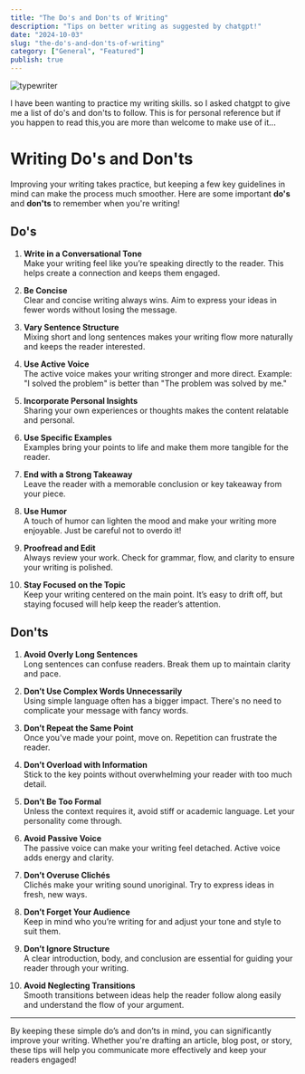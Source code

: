 ```yaml
---
title: "The Do's and Don'ts of Writing"
description: "Tips on better writing as suggested by chatgpt!"
date: "2024-10-03"
slug: "the-do's-and-don'ts-of-writing"
category: ["General", "Featured"]
publish: true
---
```


![typewriter](/typewriter.jpg)

I have been wanting to practice my writing skills. so I asked chatgpt to give me a list of do's and don'ts to follow. This is
for personal reference but if you happen to read this,you are more than welcome to make use of it...

# Writing Do's and Don'ts

Improving your writing takes practice, but keeping a few key guidelines in mind can make the process much smoother. Here are some important **do's** and **don'ts** to remember when you're writing!

## Do's

1. **Write in a Conversational Tone**  
   Make your writing feel like you’re speaking directly to the reader. This helps create a connection and keeps them engaged.

2. **Be Concise**  
   Clear and concise writing always wins. Aim to express your ideas in fewer words without losing the message.

3. **Vary Sentence Structure**  
   Mixing short and long sentences makes your writing flow more naturally and keeps the reader interested.

4. **Use Active Voice**  
   The active voice makes your writing stronger and more direct. Example: "I solved the problem" is better than "The problem was solved by me."

5. **Incorporate Personal Insights**  
   Sharing your own experiences or thoughts makes the content relatable and personal.

6. **Use Specific Examples**  
   Examples bring your points to life and make them more tangible for the reader.

7. **End with a Strong Takeaway**  
   Leave the reader with a memorable conclusion or key takeaway from your piece.

8. **Use Humor**  
   A touch of humor can lighten the mood and make your writing more enjoyable. Just be careful not to overdo it!

9. **Proofread and Edit**  
   Always review your work. Check for grammar, flow, and clarity to ensure your writing is polished.

10. **Stay Focused on the Topic**  
    Keep your writing centered on the main point. It’s easy to drift off, but staying focused will help keep the reader’s attention.

## Don'ts

1. **Avoid Overly Long Sentences**  
   Long sentences can confuse readers. Break them up to maintain clarity and pace.

2. **Don’t Use Complex Words Unnecessarily**  
   Using simple language often has a bigger impact. There's no need to complicate your message with fancy words.

3. **Don’t Repeat the Same Point**  
   Once you've made your point, move on. Repetition can frustrate the reader.

4. **Don’t Overload with Information**  
   Stick to the key points without overwhelming your reader with too much detail.

5. **Don’t Be Too Formal**  
   Unless the context requires it, avoid stiff or academic language. Let your personality come through.

6. **Avoid Passive Voice**  
   The passive voice can make your writing feel detached. Active voice adds energy and clarity.

7. **Don’t Overuse Clichés**  
   Clichés make your writing sound unoriginal. Try to express ideas in fresh, new ways.

8. **Don’t Forget Your Audience**  
   Keep in mind who you’re writing for and adjust your tone and style to suit them.

9. **Don’t Ignore Structure**  
   A clear introduction, body, and conclusion are essential for guiding your reader through your writing.

10. **Avoid Neglecting Transitions**  
    Smooth transitions between ideas help the reader follow along easily and understand the flow of your argument.

---

By keeping these simple do’s and don’ts in mind, you can significantly improve your writing. Whether you're drafting an article, blog post, or story, these tips will help you communicate more effectively and keep your readers engaged!
